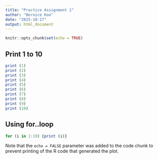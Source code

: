 ```yaml
---
title: "Practice Assignment 1"
author: "Bernice Koo"
date: "2025-10-17"
output: html_document
---
```


```r
knitr::opts_chunk$set(echo = TRUE)
```

## Print 1 to 10


```r
print (1)
print (2)
print (3)
print (4)
print (5)
print (6)
print (7)
print (8)
print (9)
print (10)
```

## Using for..loop


```r
for (i in 1:10) {print (i)}
```

Note that the `echo = FALSE` parameter was added to the code chunk to prevent printing of the R code that generated the plot.
